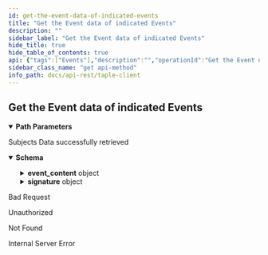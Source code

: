 ```yaml
---
id: get-the-event-data-of-indicated-events
title: "Get the Event data of indicated Events"
description: ""
sidebar_label: "Get the Event data of indicated Events"
hide_title: true
hide_table_of_contents: true
api: {"tags":["Events"],"description":"","operationId":"Get the Event data of indicated Events","parameters":[{"name":"id","in":"path","description":"Subject's unique id","required":true,"deprecated":false,"schema":{"type":"string"}},{"name":"sn","in":"path","description":"Event sn","required":true,"deprecated":false,"schema":{"type":"integer","format":"int64"}}],"responses":{"200":{"description":"Subjects Data successfully retrieved","content":{"application/json":{"schema":{"type":"object","description":"Event associated to a subject.","required":["event_content","signature"],"properties":{"event_content":{"type":"object","description":"Content of a TAPLE event","required":["subject_id","event_request","sn","previous_hash","state_hash","metadata","approved"],"properties":{"approved":{"type":"boolean"},"event_request":{"type":"object","description":"Request that originated the event. It contains basically\nthe proposed change and the votes obtained related to it.","required":["request","timestamp","signature","approvals"],"properties":{"approvals":{"type":"array","items":{"type":"object","required":["content","signature"],"properties":{"content":{"type":"object","required":["signer","event_request_hash","approval_type","expected_sn","timestamp"],"properties":{"approval_type":{"type":"string","enum":["Accept","Reject"]},"event_request_hash":{"type":"string"},"expected_sn":{"type":"integer","format":"int64"},"signer":{"type":"string"},"timestamp":{"type":"object","required":["time"],"properties":{"time":{"type":"integer","format":"int64"}}}}},"signature":{"type":"string"}}}},"request":{"oneOf":[{"type":"object","properties":{"Create":{"type":"object","required":["governance_id","schema_id","namespace","payload"],"properties":{"governance_id":{"type":"string"},"namespace":{"type":"string"},"payload":{"oneOf":[{"type":"object","properties":{"Json":{"type":"string"}}},{"type":"object","properties":{"JsonPatch":{"type":"string"}}}]},"schema_id":{"type":"string"}}}}},{"type":"object","properties":{"State":{"type":"object","required":["subject_id","payload"],"properties":{"payload":{"oneOf":[{"type":"object","properties":{"Json":{"type":"string"}}},{"type":"object","properties":{"JsonPatch":{"type":"string"}}}]},"subject_id":{"type":"string"}}}}}]},"signature":{"type":"object","description":"The format, in addition to the signature, includes additional\ninformation, namely the signer's identifier, the signature timestamp\nand the hash of the signed contents.","required":["content","signature"],"properties":{"content":{"type":"object","description":"Defines the data used to generate the signature, as well as the signer's identifier.","required":["signer","event_content_hash","timestamp"],"properties":{"event_content_hash":{"type":"string"},"signer":{"type":"string"},"timestamp":{"type":"object","required":["time"],"properties":{"time":{"type":"integer","format":"int64"}}}}},"signature":{"type":"string"}}},"timestamp":{"type":"object","required":["time"],"properties":{"time":{"type":"integer","format":"int64"}}}}},"metadata":{"type":"object","description":"Metadata of a TAPLE Event","required":["namespace","governance_id","governance_version","schema_id","owner"],"properties":{"governance_id":{"type":"string"},"governance_version":{"type":"integer","format":"int64"},"namespace":{"type":"string"},"owner":{"type":"string"},"schema_id":{"type":"string"}}},"previous_hash":{"type":"string"},"sn":{"type":"integer","format":"int64"},"state_hash":{"type":"string"},"subject_id":{"type":"string"}}},"signature":{"type":"object","description":"The format, in addition to the signature, includes additional\ninformation, namely the signer's identifier, the signature timestamp\nand the hash of the signed contents.","required":["content","signature"],"properties":{"content":{"type":"object","description":"Defines the data used to generate the signature, as well as the signer's identifier.","required":["signer","event_content_hash","timestamp"],"properties":{"event_content_hash":{"type":"string"},"signer":{"type":"string"},"timestamp":{"type":"object","required":["time"],"properties":{"time":{"type":"integer","format":"int64"}}}}},"signature":{"type":"string"}}}}},"example":{"event_content":{"approved":true,"event_request":{"approvals":[],"request":{"State":{"payload":{"Json":"{\"localizacion\":\"Argentina\",\"temperatura\":-3}"},"subject_id":"JKZgYhPjQdWNWWwkac0wSwqLKoOJsT0QimJmj6zjimWc"}},"signature":{"content":{"event_content_hash":"JBmfwxOtP2gXFzyTQX0NzVw8ByiHjxcyBgaBamYoOhcA","signer":"EFXv0jBIr6BtoqFMR7G_JBSuozRc2jZnu5VGUH2gy6-w","timestamp":1671706794},"signature":"SEuYCV5T0G4Vpps859QQMzimXw8NcYailkXwh2oKtsVX82iJQzbspKR7nLllcHiKfuWRkzCWbFpQzxPBWdsuZgBA"},"timestamp":1671706794},"metadata":{"governance_id":"J7BgD3dqZ8vO4WEH7-rpWIH-IhMqaSDnuJ3Jb8K6KvL0","governance_version":0,"namespace":"namespace1","owner":"EFXv0jBIr6BtoqFMR7G_JBSuozRc2jZnu5VGUH2gy6-w","schema_id":"Prueba"},"previous_hash":"JnMRtYtb2DD2cueHe4oAVMJUoqtkexwZa_n6WWFmH8eA","sn":1,"state_hash":"JMqLbPz7VY1pjuj9-n0qT0UuOGH_TpQVRaVEOHSaE_5Y","subject_id":"JKZgYhPjQdWNWWwkac0wSwqLKoOJsT0QimJmj6zjimWc"},"signature":{"content":{"event_content_hash":"JYkgipgpilkVFVV_hJ0Dxvr2eHmXU6niKTmKSjMVYEZY","signer":"ELZ_b-kZzdPykcYuRNC2ZZe_2lCTCUoo60GXfR4cuXMw","timestamp":1671706794},"signature":"SEDcHW5nM7HPsQJyHQkAVaV5NkTuwT2fJL_T9r0HmqbgT3Wt7AMTFpjJNunlCSa-dEosItNu5P9k05vAE9064TBg"}}}}},"400":{"description":"Bad Request"},"401":{"description":"Unauthorized"},"404":{"description":"Not Found"},"500":{"description":"Internal Server Error"}},"deprecated":false,"method":"get","path":"/api/subjects/{id}/events/{sn}","security":[],"securitySchemes":{"api_key":{"type":"apiKey","in":"header","name":"x-api-key"}},"info":{"title":"taple-client","description":"","contact":{"name":"Open Canarias S.L.","email":"taple@opencanarias.com"},"license":{"name":""},"version":"0.2.0-dev"},"postman":{"name":"Get the Event data of indicated Events","description":{"content":"","type":"text/plain"},"url":{"path":["api","subjects",":id","events",":sn"],"host":["{{baseUrl}}"],"query":[],"variable":[{"disabled":false,"description":{"content":"(Required) Subject's unique id","type":"text/plain"},"type":"any","value":"","key":"id"},{"disabled":false,"description":{"content":"(Required) Event sn","type":"text/plain"},"type":"any","value":"","key":"sn"}]},"header":[{"key":"Accept","value":"application/json"}],"method":"GET"}}
sidebar_class_name: "get api-method"
info_path: docs/api-rest/taple-client
---
```



## Get the Event data of indicated Events

<details style={{"marginBottom":"1rem"}} data-collapsed={false} open={true}><summary style={{}}><strong>Path Parameters</strong></summary><div><ul><ParamsItem className={"paramsItem"} param={{"name":"id","in":"path","description":"Subject's unique id","required":true,"deprecated":false,"schema":{"type":"string"}}}></ParamsItem><ParamsItem className={"paramsItem"} param={{"name":"sn","in":"path","description":"Event sn","required":true,"deprecated":false,"schema":{"type":"integer","format":"int64"}}}></ParamsItem></ul></div></details><div><ApiTabs><TabItem label={"200"} value={"200"}><div>

Subjects Data successfully retrieved

</div><div><MimeTabs schemaType={"response"}><TabItem label={"application/json"} value={"application/json"}><SchemaTabs><TabItem label={"Schema"} value={"Schema"}><details style={{}} data-collapsed={false} open={true}><summary style={{"textAlign":"left"}}><strong>Schema</strong></summary><div style={{"textAlign":"left","marginLeft":"1rem"}}></div><ul style={{"marginLeft":"1rem"}}><SchemaItem collapsible={true} className={"schemaItem"}><details style={{}}><summary style={{}}><strong>event_content</strong><span style={{"opacity":"0.6"}}> object</span></summary><div style={{"marginLeft":"1rem"}}><div style={{"marginTop":".5rem","marginBottom":".5rem"}}>

Content of a TAPLE event

</div><SchemaItem collapsible={false} name={"approved"} required={false} schemaDescription={undefined} schemaName={"boolean"} qualifierMessage={undefined} defaultValue={undefined}></SchemaItem><SchemaItem collapsible={true} className={"schemaItem"}><details style={{}}><summary style={{}}><strong>event_request</strong><span style={{"opacity":"0.6"}}> object</span></summary><div style={{"marginLeft":"1rem"}}><div style={{"marginTop":".5rem","marginBottom":".5rem"}}>

Request that originated the event. It contains basically
the proposed change and the votes obtained related to it.

</div><SchemaItem collapsible={true} className={"schemaItem"}><details style={{}}><summary style={{}}><strong>approvals</strong><span style={{"opacity":"0.6"}}> object[]</span></summary><div style={{"marginLeft":"1rem"}}><SchemaItem collapsible={true} className={"schemaItem"}><details style={{}}><summary style={{}}><strong>content</strong><span style={{"opacity":"0.6"}}> object</span></summary><div style={{"marginLeft":"1rem"}}><SchemaItem collapsible={false} name={"approval_type"} required={false} schemaDescription={undefined} schemaName={"string"} qualifierMessage={"**Possible values:** [`Accept`, `Reject`]"} defaultValue={undefined}></SchemaItem><SchemaItem collapsible={false} name={"event_request_hash"} required={false} schemaDescription={undefined} schemaName={"string"} qualifierMessage={undefined} defaultValue={undefined}></SchemaItem><SchemaItem collapsible={false} name={"expected_sn"} required={false} schemaDescription={undefined} schemaName={"int64"} qualifierMessage={undefined} defaultValue={undefined}></SchemaItem><SchemaItem collapsible={false} name={"signer"} required={false} schemaDescription={undefined} schemaName={"string"} qualifierMessage={undefined} defaultValue={undefined}></SchemaItem><SchemaItem collapsible={true} className={"schemaItem"}><details style={{}}><summary style={{}}><strong>timestamp</strong><span style={{"opacity":"0.6"}}> object</span></summary><div style={{"marginLeft":"1rem"}}><SchemaItem collapsible={false} name={"time"} required={false} schemaDescription={undefined} schemaName={"int64"} qualifierMessage={undefined} defaultValue={undefined}></SchemaItem></div></details></SchemaItem></div></details></SchemaItem><SchemaItem collapsible={false} name={"signature"} required={false} schemaDescription={undefined} schemaName={"string"} qualifierMessage={undefined} defaultValue={undefined}></SchemaItem></div></details></SchemaItem><SchemaItem collapsible={true} className={"schemaItem"}><details style={{}}><summary style={{}}><strong>request</strong><span style={{"opacity":"0.6"}}> object</span></summary><div style={{"marginLeft":"1rem"}}><div><div><span className={"badge badge--info"}>oneOf</span><SchemaTabs><TabItem label={"MOD1"} value={"0-item-properties"}><SchemaItem collapsible={true} className={"schemaItem"}><details style={{}}><summary style={{}}><strong>Create</strong><span style={{"opacity":"0.6"}}> object</span></summary><div style={{"marginLeft":"1rem"}}><SchemaItem collapsible={false} name={"governance_id"} required={false} schemaDescription={undefined} schemaName={"string"} qualifierMessage={undefined} defaultValue={undefined}></SchemaItem><SchemaItem collapsible={false} name={"namespace"} required={false} schemaDescription={undefined} schemaName={"string"} qualifierMessage={undefined} defaultValue={undefined}></SchemaItem><SchemaItem collapsible={true} className={"schemaItem"}><details style={{}}><summary style={{}}><strong>payload</strong><span style={{"opacity":"0.6"}}> object</span></summary><div style={{"marginLeft":"1rem"}}><div><div><span className={"badge badge--info"}>oneOf</span><SchemaTabs><TabItem label={"MOD1"} value={"0-item-properties"}><SchemaItem collapsible={false} name={"Json"} required={false} schemaDescription={undefined} schemaName={"string"} qualifierMessage={undefined} defaultValue={undefined}></SchemaItem></TabItem><TabItem label={"MOD2"} value={"1-item-properties"}><SchemaItem collapsible={false} name={"JsonPatch"} required={false} schemaDescription={undefined} schemaName={"string"} qualifierMessage={undefined} defaultValue={undefined}></SchemaItem></TabItem></SchemaTabs></div></div></div></details></SchemaItem><SchemaItem collapsible={false} name={"schema_id"} required={false} schemaDescription={undefined} schemaName={"string"} qualifierMessage={undefined} defaultValue={undefined}></SchemaItem></div></details></SchemaItem></TabItem><TabItem label={"MOD2"} value={"1-item-properties"}><SchemaItem collapsible={true} className={"schemaItem"}><details style={{}}><summary style={{}}><strong>State</strong><span style={{"opacity":"0.6"}}> object</span></summary><div style={{"marginLeft":"1rem"}}><SchemaItem collapsible={true} className={"schemaItem"}><details style={{}}><summary style={{}}><strong>payload</strong><span style={{"opacity":"0.6"}}> object</span></summary><div style={{"marginLeft":"1rem"}}><div><div><span className={"badge badge--info"}>oneOf</span><SchemaTabs><TabItem label={"MOD1"} value={"0-item-properties"}><SchemaItem collapsible={false} name={"Json"} required={false} schemaDescription={undefined} schemaName={"string"} qualifierMessage={undefined} defaultValue={undefined}></SchemaItem></TabItem><TabItem label={"MOD2"} value={"1-item-properties"}><SchemaItem collapsible={false} name={"JsonPatch"} required={false} schemaDescription={undefined} schemaName={"string"} qualifierMessage={undefined} defaultValue={undefined}></SchemaItem></TabItem></SchemaTabs></div></div></div></details></SchemaItem><SchemaItem collapsible={false} name={"subject_id"} required={false} schemaDescription={undefined} schemaName={"string"} qualifierMessage={undefined} defaultValue={undefined}></SchemaItem></div></details></SchemaItem></TabItem></SchemaTabs></div></div></div></details></SchemaItem><SchemaItem collapsible={true} className={"schemaItem"}><details style={{}}><summary style={{}}><strong>signature</strong><span style={{"opacity":"0.6"}}> object</span></summary><div style={{"marginLeft":"1rem"}}><div style={{"marginTop":".5rem","marginBottom":".5rem"}}>

The format, in addition to the signature, includes additional
information, namely the signer's identifier, the signature timestamp
and the hash of the signed contents.

</div><SchemaItem collapsible={true} className={"schemaItem"}><details style={{}}><summary style={{}}><strong>content</strong><span style={{"opacity":"0.6"}}> object</span></summary><div style={{"marginLeft":"1rem"}}><div style={{"marginTop":".5rem","marginBottom":".5rem"}}>

Defines the data used to generate the signature, as well as the signer's identifier.

</div><SchemaItem collapsible={false} name={"event_content_hash"} required={false} schemaDescription={undefined} schemaName={"string"} qualifierMessage={undefined} defaultValue={undefined}></SchemaItem><SchemaItem collapsible={false} name={"signer"} required={false} schemaDescription={undefined} schemaName={"string"} qualifierMessage={undefined} defaultValue={undefined}></SchemaItem><SchemaItem collapsible={true} className={"schemaItem"}><details style={{}}><summary style={{}}><strong>timestamp</strong><span style={{"opacity":"0.6"}}> object</span></summary><div style={{"marginLeft":"1rem"}}><SchemaItem collapsible={false} name={"time"} required={false} schemaDescription={undefined} schemaName={"int64"} qualifierMessage={undefined} defaultValue={undefined}></SchemaItem></div></details></SchemaItem></div></details></SchemaItem><SchemaItem collapsible={false} name={"signature"} required={false} schemaDescription={undefined} schemaName={"string"} qualifierMessage={undefined} defaultValue={undefined}></SchemaItem></div></details></SchemaItem><SchemaItem collapsible={true} className={"schemaItem"}><details style={{}}><summary style={{}}><strong>timestamp</strong><span style={{"opacity":"0.6"}}> object</span></summary><div style={{"marginLeft":"1rem"}}><SchemaItem collapsible={false} name={"time"} required={false} schemaDescription={undefined} schemaName={"int64"} qualifierMessage={undefined} defaultValue={undefined}></SchemaItem></div></details></SchemaItem></div></details></SchemaItem><SchemaItem collapsible={true} className={"schemaItem"}><details style={{}}><summary style={{}}><strong>metadata</strong><span style={{"opacity":"0.6"}}> object</span></summary><div style={{"marginLeft":"1rem"}}><div style={{"marginTop":".5rem","marginBottom":".5rem"}}>

Metadata of a TAPLE Event

</div><SchemaItem collapsible={false} name={"governance_id"} required={false} schemaDescription={undefined} schemaName={"string"} qualifierMessage={undefined} defaultValue={undefined}></SchemaItem><SchemaItem collapsible={false} name={"governance_version"} required={false} schemaDescription={undefined} schemaName={"int64"} qualifierMessage={undefined} defaultValue={undefined}></SchemaItem><SchemaItem collapsible={false} name={"namespace"} required={false} schemaDescription={undefined} schemaName={"string"} qualifierMessage={undefined} defaultValue={undefined}></SchemaItem><SchemaItem collapsible={false} name={"owner"} required={false} schemaDescription={undefined} schemaName={"string"} qualifierMessage={undefined} defaultValue={undefined}></SchemaItem><SchemaItem collapsible={false} name={"schema_id"} required={false} schemaDescription={undefined} schemaName={"string"} qualifierMessage={undefined} defaultValue={undefined}></SchemaItem></div></details></SchemaItem><SchemaItem collapsible={false} name={"previous_hash"} required={false} schemaDescription={undefined} schemaName={"string"} qualifierMessage={undefined} defaultValue={undefined}></SchemaItem><SchemaItem collapsible={false} name={"sn"} required={false} schemaDescription={undefined} schemaName={"int64"} qualifierMessage={undefined} defaultValue={undefined}></SchemaItem><SchemaItem collapsible={false} name={"state_hash"} required={false} schemaDescription={undefined} schemaName={"string"} qualifierMessage={undefined} defaultValue={undefined}></SchemaItem><SchemaItem collapsible={false} name={"subject_id"} required={false} schemaDescription={undefined} schemaName={"string"} qualifierMessage={undefined} defaultValue={undefined}></SchemaItem></div></details></SchemaItem><SchemaItem collapsible={true} className={"schemaItem"}><details style={{}}><summary style={{}}><strong>signature</strong><span style={{"opacity":"0.6"}}> object</span></summary><div style={{"marginLeft":"1rem"}}><div style={{"marginTop":".5rem","marginBottom":".5rem"}}>

The format, in addition to the signature, includes additional
information, namely the signer's identifier, the signature timestamp
and the hash of the signed contents.

</div><SchemaItem collapsible={true} className={"schemaItem"}><details style={{}}><summary style={{}}><strong>content</strong><span style={{"opacity":"0.6"}}> object</span></summary><div style={{"marginLeft":"1rem"}}><div style={{"marginTop":".5rem","marginBottom":".5rem"}}>

Defines the data used to generate the signature, as well as the signer's identifier.

</div><SchemaItem collapsible={false} name={"event_content_hash"} required={false} schemaDescription={undefined} schemaName={"string"} qualifierMessage={undefined} defaultValue={undefined}></SchemaItem><SchemaItem collapsible={false} name={"signer"} required={false} schemaDescription={undefined} schemaName={"string"} qualifierMessage={undefined} defaultValue={undefined}></SchemaItem><SchemaItem collapsible={true} className={"schemaItem"}><details style={{}}><summary style={{}}><strong>timestamp</strong><span style={{"opacity":"0.6"}}> object</span></summary><div style={{"marginLeft":"1rem"}}><SchemaItem collapsible={false} name={"time"} required={false} schemaDescription={undefined} schemaName={"int64"} qualifierMessage={undefined} defaultValue={undefined}></SchemaItem></div></details></SchemaItem></div></details></SchemaItem><SchemaItem collapsible={false} name={"signature"} required={false} schemaDescription={undefined} schemaName={"string"} qualifierMessage={undefined} defaultValue={undefined}></SchemaItem></div></details></SchemaItem></ul></details></TabItem><TabItem label={"Example (from schema)"} value={"Example (from schema)"}><ResponseSamples responseExample={"{\n  \"event_content\": {\n    \"approved\": true,\n    \"event_request\": {\n      \"approvals\": [\n        {\n          \"content\": {\n            \"approval_type\": \"Accept\",\n            \"event_request_hash\": \"string\",\n            \"expected_sn\": 0,\n            \"signer\": \"string\",\n            \"timestamp\": {\n              \"time\": 0\n            }\n          },\n          \"signature\": \"string\"\n        }\n      ],\n      \"request\": {\n        \"Create\": {\n          \"governance_id\": \"string\",\n          \"namespace\": \"string\",\n          \"payload\": {\n            \"Json\": \"string\"\n          },\n          \"schema_id\": \"string\"\n        }\n      },\n      \"signature\": {\n        \"content\": {\n          \"event_content_hash\": \"string\",\n          \"signer\": \"string\",\n          \"timestamp\": {\n            \"time\": 0\n          }\n        },\n        \"signature\": \"string\"\n      },\n      \"timestamp\": {\n        \"time\": 0\n      }\n    },\n    \"metadata\": {\n      \"governance_id\": \"string\",\n      \"governance_version\": 0,\n      \"namespace\": \"string\",\n      \"owner\": \"string\",\n      \"schema_id\": \"string\"\n    },\n    \"previous_hash\": \"string\",\n    \"sn\": 0,\n    \"state_hash\": \"string\",\n    \"subject_id\": \"string\"\n  },\n  \"signature\": {\n    \"content\": {\n      \"event_content_hash\": \"string\",\n      \"signer\": \"string\",\n      \"timestamp\": {\n        \"time\": 0\n      }\n    },\n    \"signature\": \"string\"\n  }\n}"} language={"json"}></ResponseSamples></TabItem><TabItem label={"Example"} value={"Example"}><ResponseSamples responseExample={"{\n  \"event_content\": {\n    \"approved\": true,\n    \"event_request\": {\n      \"approvals\": [],\n      \"request\": {\n        \"State\": {\n          \"payload\": {\n            \"Json\": \"{\\\"localizacion\\\":\\\"Argentina\\\",\\\"temperatura\\\":-3}\"\n          },\n          \"subject_id\": \"JKZgYhPjQdWNWWwkac0wSwqLKoOJsT0QimJmj6zjimWc\"\n        }\n      },\n      \"signature\": {\n        \"content\": {\n          \"event_content_hash\": \"JBmfwxOtP2gXFzyTQX0NzVw8ByiHjxcyBgaBamYoOhcA\",\n          \"signer\": \"EFXv0jBIr6BtoqFMR7G_JBSuozRc2jZnu5VGUH2gy6-w\",\n          \"timestamp\": 1671706794\n        },\n        \"signature\": \"SEuYCV5T0G4Vpps859QQMzimXw8NcYailkXwh2oKtsVX82iJQzbspKR7nLllcHiKfuWRkzCWbFpQzxPBWdsuZgBA\"\n      },\n      \"timestamp\": 1671706794\n    },\n    \"metadata\": {\n      \"governance_id\": \"J7BgD3dqZ8vO4WEH7-rpWIH-IhMqaSDnuJ3Jb8K6KvL0\",\n      \"governance_version\": 0,\n      \"namespace\": \"namespace1\",\n      \"owner\": \"EFXv0jBIr6BtoqFMR7G_JBSuozRc2jZnu5VGUH2gy6-w\",\n      \"schema_id\": \"Prueba\"\n    },\n    \"previous_hash\": \"JnMRtYtb2DD2cueHe4oAVMJUoqtkexwZa_n6WWFmH8eA\",\n    \"sn\": 1,\n    \"state_hash\": \"JMqLbPz7VY1pjuj9-n0qT0UuOGH_TpQVRaVEOHSaE_5Y\",\n    \"subject_id\": \"JKZgYhPjQdWNWWwkac0wSwqLKoOJsT0QimJmj6zjimWc\"\n  },\n  \"signature\": {\n    \"content\": {\n      \"event_content_hash\": \"JYkgipgpilkVFVV_hJ0Dxvr2eHmXU6niKTmKSjMVYEZY\",\n      \"signer\": \"ELZ_b-kZzdPykcYuRNC2ZZe_2lCTCUoo60GXfR4cuXMw\",\n      \"timestamp\": 1671706794\n    },\n    \"signature\": \"SEDcHW5nM7HPsQJyHQkAVaV5NkTuwT2fJL_T9r0HmqbgT3Wt7AMTFpjJNunlCSa-dEosItNu5P9k05vAE9064TBg\"\n  }\n}"} language={"json"}></ResponseSamples></TabItem></SchemaTabs></TabItem></MimeTabs></div></TabItem><TabItem label={"400"} value={"400"}><div>

Bad Request

</div><div></div></TabItem><TabItem label={"401"} value={"401"}><div>

Unauthorized

</div><div></div></TabItem><TabItem label={"404"} value={"404"}><div>

Not Found

</div><div></div></TabItem><TabItem label={"500"} value={"500"}><div>

Internal Server Error

</div><div></div></TabItem></ApiTabs></div>
      